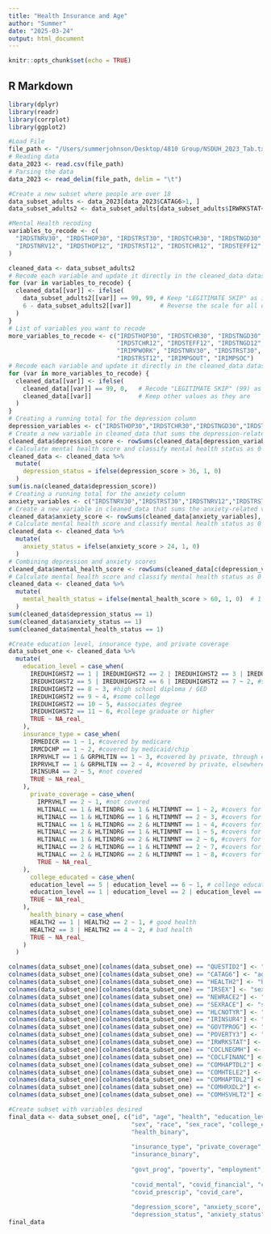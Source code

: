 ```yaml
---
title: "Health Insurance and Age"
author: "Summer"
date: "2025-03-24"
output: html_document
---
```


```r
knitr::opts_chunk$set(echo = TRUE)
```

## R Markdown


```r

library(dplyr)
library(readr)
library(corrplot)
library(ggplot2)

#Load File
file_path <- "/Users/summerjohnson/Desktop/4810 Group/NSDUH_2023_Tab.txt"
# Reading data
data_2023 <- read.csv(file_path)
# Parsing the data
data_2023 <- read_delim(file_path, delim = "\t")

```

```r

#Create a new subset where people are over 18
data_subset_adults <- data_2023[data_2023$CATAG6>1, ]
data_subset_adults2 <- data_subset_adults[data_subset_adults$IRWRKSTAT<50, ]

```

```r

#Mental Health recoding
variables_to_recode <- c(
  "IRDSTNRV30", "IRDSTHOP30", "IRDSTRST30", "IRDSTCHR30", "IRDSTNGD30", 
  "IRDSTNRV12", "IRDSTHOP12", "IRDSTRST12", "IRDSTCHR12", "IRDSTEFF12", "IRDSTNGD12"
)

cleaned_data <- data_subset_adults2
# Recode each variable and update it directly in the cleaned_data dataset
for (var in variables_to_recode) {
  cleaned_data[[var]] <- ifelse(
    data_subset_adults2[[var]] == 99, 99, # Keep "LEGITIMATE SKIP" as is
    6 - data_subset_adults2[[var]]        # Reverse the scale for all other values
  )
}
# List of variables you want to recode
more_variables_to_recode <- c("IRDSTHOP30", "IRDSTCHR30", "IRDSTNGD30", "IRDSTHOP12", 
                              "IRDSTCHR12", "IRDSTEFF12", "IRDSTNGD12", "IRIMPHHLD", 
                              "IRIMPWORK", "IRDSTNRV30", "IRDSTRST30", "IRDSTNRV12", 
                              "IRDSTRST12", "IRIMPGOUT", "IRIMPSOC")
# Recode each variable and update it directly in the cleaned_data dataset
for (var in more_variables_to_recode) {
  cleaned_data[[var]] <- ifelse(
    cleaned_data[[var]] == 99, 0,   # Recode "LEGITIMATE SKIP" (99) as 0
    cleaned_data[[var]]             # Keep other values as they are
  )
}
# Creating a running total for the depression column
depression_variables <- c("IRDSTHOP30","IRDSTCHR30","IRDSTNGD30","IRDSTHOP12","IRDSTCHR12","IRDSTEFF12","IRDSTNGD12","IRIMPHHLD","IRIMPWORK")
# Create a new variable in cleaned_data that sums the depression-related variables
cleaned_data$depression_score <- rowSums(cleaned_data[depression_variables], na.rm = TRUE)
# Calculate mental health score and classify mental health status as 0 or 1
cleaned_data <- cleaned_data %>%
  mutate(
    depression_status = ifelse(depression_score > 36, 1, 0)  
  )
sum(is.na(cleaned_data$depression_score))
# Creating a running total for the anxiety column
anxiety_variables <- c("IRDSTNRV30","IRDSTRST30","IRDSTNRV12","IRDSTRST12","IRIMPGOUT","IRIMPSOC")
# Create a new variable in cleaned_data that sums the anxiety-related variables
cleaned_data$anxiety_score <- rowSums(cleaned_data[anxiety_variables], na.rm = TRUE)
# Calculate mental health score and classify mental health status as 0 or 1
cleaned_data <- cleaned_data %>%
  mutate(
    anxiety_status = ifelse(anxiety_score > 24, 1, 0)  
  )
# Combining depression and anxiety scores
cleaned_data$mental_health_score <- rowSums(cleaned_data[c(depression_variables, anxiety_variables)], na.rm = TRUE)
# Calculate mental health score and classify mental health status as 0 or 1
cleaned_data <- cleaned_data %>%
  mutate(
    mental_health_status = ifelse(mental_health_score > 60, 1, 0)  # 1 for Poor Mental Health, 0 for Good Mental Health
  )
sum(cleaned_data$depression_status == 1)
sum(cleaned_data$anxiety_status == 1)
sum(cleaned_data$mental_health_status == 1)

```

```r

#Create education level, insurance type, and private coverage 
data_subset_one <- cleaned_data %>%
  mutate(
    education_level = case_when(
      IREDUHIGHST2 == 1 | IREDUHIGHST2 == 2 | IREDUHIGHST2 == 3 | IREDUHIGHST2 == 4 ~ 1, #Less than high school
      IREDUHIGHST2 == 5 | IREDUHIGHST2 == 6 | IREDUHIGHST2 == 7 ~ 2, #some high school, no diploma
      IREDUHIGHST2 == 8 ~ 3, #high school diploma / GED
      IREDUHIGHST2 == 9 ~ 4, #some college
      IREDUHIGHST2 == 10 ~ 5, #associates degree
      IREDUHIGHST2 == 11 ~ 6, #college graduate or higher
      TRUE ~ NA_real_
    ),
    insurance_type = case_when(
      IRMEDICR == 1 ~ 1, #covered by medicare
      IRMCDCHP == 1 ~ 2, #covered by medicaid/chip
      IRPRVHLT == 1 & GRPHLTIN == 1 ~ 3, #covered by private, through employer
      IRPRVHLT == 1 & GRPHLTIN == 2 ~ 4, #covered by private, elsewhere
      IRINSUR4 == 2 ~ 5, #not covered
      TRUE ~ NA_real_
    ),
      private_coverage = case_when(
        IRPRVHLT == 2 ~ 1, #not covered
        HLTINALC == 1 & HLTINDRG == 1 & HLTINMNT == 1 ~ 2, #covers for alcohol, drug, and mental health
        HLTINALC == 1 & HLTINDRG == 1 & HLTINMNT == 2 ~ 3, #covers for alcohol and drug
        HLTINALC == 1 & HLTINDRG == 2 & HLTINMNT == 1 ~ 4, #covers for alcohol and mental health
        HLTINALC == 2 & HLTINDRG == 1 & HLTINMNT == 1 ~ 5, #covers for drugs and mental health
        HLTINALC == 1 & HLTINDRG == 2 & HLTINMNT == 2 ~ 6, #covers for alcohol only
        HLTINALC == 2 & HLTINDRG == 1 & HLTINMNT == 2 ~ 7, #covers for drugs only
        HLTINALC == 2 & HLTINDRG == 2 & HLTINMNT == 1 ~ 8, #covers for mental health only
        TRUE ~ NA_real_
    ),
      college_educated = case_when(
      education_level == 5 | education_level == 6 ~ 1, # college educated
      education_level == 1 | education_level == 2 | education_level == 3 | education_level == 4 ~ 2, # not college educated
      TRUE ~ NA_real_
    ),
      health_binary = case_when(
      HEALTH2 == 1 | HEALTH2 == 2 ~ 1, # good health
      HEALTH2 == 3 | HEALTH2 == 4 ~ 2, # bad health
      TRUE ~ NA_real_
    ) 
  )

```  
```r

colnames(data_subset_one)[colnames(data_subset_one) == "QUESTID2"] <- "id"
colnames(data_subset_one)[colnames(data_subset_one) == "CATAG6"] <- "age"
colnames(data_subset_one)[colnames(data_subset_one) == "HEALTH2"] <- "health"
colnames(data_subset_one)[colnames(data_subset_one) == "IRSEX"] <- "sex"
colnames(data_subset_one)[colnames(data_subset_one) == "NEWRACE2"] <- "race"
colnames(data_subset_one)[colnames(data_subset_one) == "SEXRACE"] <- "sex_race"
colnames(data_subset_one)[colnames(data_subset_one) == "HLCNOTYR"] <- "insurance_12"
colnames(data_subset_one)[colnames(data_subset_one) == "IRINSUR4"] <- "insurance_binary"
colnames(data_subset_one)[colnames(data_subset_one) == "GOVTPROG"] <- "govt_prog"
colnames(data_subset_one)[colnames(data_subset_one) == "POVERTY3"] <- "poverty"
colnames(data_subset_one)[colnames(data_subset_one) == "IRWRKSTAT"] <- "employment"
colnames(data_subset_one)[colnames(data_subset_one) == "COCLNEGMH"] <- "covid_mental"
colnames(data_subset_one)[colnames(data_subset_one) == "COCLFINANC"] <- "covid_financial"
colnames(data_subset_one)[colnames(data_subset_one) == "COMHAPTDL2"] <- "covid_appt"
colnames(data_subset_one)[colnames(data_subset_one) == "COMHTELE2"] <- "covid_tele"
colnames(data_subset_one)[colnames(data_subset_one) == "COMHAPTDL2"] <- "covid_appt"
colnames(data_subset_one)[colnames(data_subset_one) == "COMHRXDL2"] <- "covid_prescrip"
colnames(data_subset_one)[colnames(data_subset_one) == "COMHSVHLT2"] <- "covid_care"

```

```r

#Create subset with variables desired
final_data <- data_subset_one[, c("id", "age", "health", "education_level", 
                                  "sex", "race", "sex_race", "college_educated",
                                  "health_binary",
                                     
                                  "insurance_type", "private_coverage","insurance_12", 
                                  "insurance_binary",
                                     
                                  "govt_prog", "poverty", "employment",
                                     
                                  "covid_mental", "covid_financial", "covid_tele", "covid_appt",
                                  "covid_prescrip", "covid_care",
                                     
                                  "depression_score", "anxiety_score", "mental_health_score", 
                                  "depression_status", "anxiety_status", "mental_health_status")]
final_data


```



